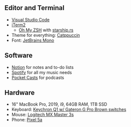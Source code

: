 ## Editor and Terminal

- [Visual Studio Code](https://code.visualstudio.com/)
- [iTerm2](https://iterm2.com/)
  - [Oh My ZSH](https://ohmyz.sh/) with [starship.rs](https://starship.rs/)
- Theme for everything: [Catppuccin](https://github.com/catppuccin/catppuccin)
- Font: [JetBrains Mono](https://www.jetbrains.com/lp/mono/)

## Software

- [Notion](https://www.notion.so/) for notes and to-do lists
- [Spotify](https://www.spotify.com/us/) for all my music needs
- [Pocket Casts](https://www.pocketcasts.com/) for podcasts

## Hardware

- 16" MacBook Pro, 2019, i9, 64GB RAM, 1TB SSD
- Keyboard: [Keychron Q1 w/ Gateron G Pro Brown switches](https://www.keychron.com/products/keychron-q1)
- Mouse: [Logitech MX Master 3s](https://www.logitech.com/en-us/product/mx-master-3)
- Phone: [Pixel 5a](https://store.google.com/product/pixel_5a_5g)

